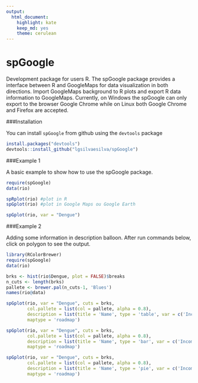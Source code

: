 ```yaml
---
output: 
  html_document: 
    highlight: kate
    keep_md: yes
    theme: cerulean
---
```

spGoogle
========

Development package for users R.
The spGoogle package provides a interface between R and GoogleMaps for data visualization in both directions. Import GoogleMaps background to R plots and export R data information to GoogleMaps. Currently, on Windows the spGoogle can only export to the browser Google Chrome while on Linux both Google Chrome and Firefox are accepted.

###Installation

You can install ``spGoogle`` from github using the ``devtools`` package

```r
install.packages("devtools")
devtools::install_github("lgsilvaesilva/spGoogle")
```

###Example 1

A basic example to show how to use the spGoogle package.
```r
require(spGoogle)
data(rio)

spRplot(rio) #plot in R
spGplot(rio) #plot in Google Maps ou Google Earth

spGplot(rio, var = "Dengue")
```

###Example 2

Adding some information in description balloon. After run commands below, click on polygon to see the output.

```r
library(RColorBrewer)
require(spGoogle)
data(rio)

brks <- hist(rio$Dengue, plot = FALSE)$breaks
n_cuts <- length(brks)
pallete <- brewer.pal(n_cuts-1, 'Blues')
names(rio@data)

spGplot(rio, var = "Dengue", cuts = brks, 
        col.pallete = list(col = pallete, alpha = 0.8), 
        description = list(title = 'Name', type = 'table', var = c('Income','Urban')),
        maptype = 'roadmap')

spGplot(rio, var = "Dengue", cuts = brks, 
        col.pallete = list(col = pallete, alpha = 0.8), 
        description = list(title = 'Name', type = 'bar', var = c('Income','Urban')),
        maptype = 'roadmap')

spGplot(rio, var = "Dengue", cuts = brks, 
        col.pallete = list(col = pallete, alpha = 0.8), 
        description = list(title = 'Name', type = 'pie', var = c('Income','Urban')),
        maptype = 'roadmap')
```
